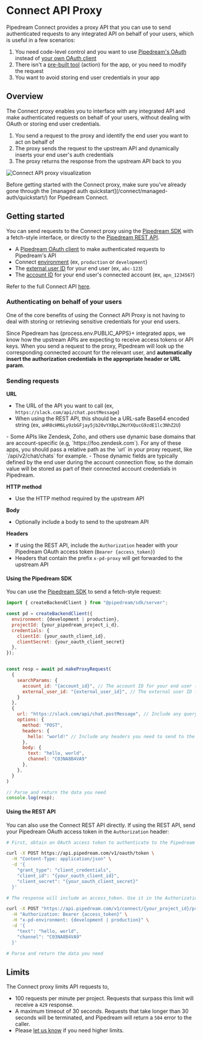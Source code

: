 
# Connect API Proxy

Pipedream Connect provides a proxy API that you can use to send authenticated requests to any integrated API on behalf of your users, which is useful in a few scenarios:

1. You need code-level control and you want to use [Pipedream's OAuth](/connect/managed-auth/oauth-clients/#using-pipedream-oauth) instead of [your own OAuth client](/connect/managed-auth/oauth-clients/#using-a-custom-oauth-client)
2. There isn't a [pre-built tool](/connect/components/) (action) for the app, or you need to modify the request
3. You want to avoid storing end user credentials in your app

## Overview

The Connect proxy enables you to interface with any integrated API and make authenticated requests on behalf of your users, without dealing with OAuth or storing end user credentials.

1. You send a request to the proxy and identify the end user you want to act on behalf of
2. The proxy sends the request to the upstream API and dynamically inserts your end user's auth credentials
3. The proxy returns the response from the upstream API back to you

![Connect API proxy visualization](https://res.cloudinary.com/pipedreamin/image/upload/v1741638299/connect-proxy-visual_nnccdk.png)

<Callout type="info">
Before getting started with the Connect proxy, make sure you've already gone through the [managed auth quickstart](/connect/managed-auth/quickstart/) for Pipedream Connect.
</Callout>

## Getting started

You can send requests to the Connect proxy using the [Pipedream SDK](#using-the-pipedream-sdk) with a fetch-style interface, or directly to the [Pipedream REST API](#using-the-rest-api).

- A [Pipedream OAuth client](/rest-api/auth/#oauth) to make authenticated requests to Pipedream's API
- Connect [environment](/connect/managed-auth/environments/) (ex, `production` or `development`)
- The [external user ID](/connect/api/#external-users) for your end user (ex, `abc-123`)
- The [account ID](/connect/api/#accounts) for your end user's connected account (ex, `apn_1234567`)

Refer to the full Connect API [here](/connect/api/).

### Authenticating on behalf of your users

One of the core benefits of using the Connect API Proxy is not having to deal with storing or retrieving sensitive credentials for your end users. 

Since Pipedream has {process.env.PUBLIC_APPS}+ integrated apps, we know how the upstream APIs are expecting to receive access tokens or API keys. When you send a request to the proxy, Pipedream will look up the corresponding connected account for the relevant user, and **automatically insert the authorization credentials in the appropriate header or URL param**.

### Sending requests

**URL**

- The URL of the API you want to call (ex, `https://slack.com/api/chat.postMessage`)
- When using the REST API, this should be a URL-safe Base64 encoded string (ex, `aHR0cHM6Ly9zbGFjay5jb20vYXBpL2NoYXQucG9zdE1lc3NhZ2U`)

<Callout type="info">
- Some APIs like Zendesk, Zoho, and others use dynamic base domains that are account-specific (e.g, `https://foo.zendesk.com`). For any of these apps, you should pass a relative path as the `url` in your proxy request, like `/api/v2/chat/chats` for example.
- Those dynamic fields are typically defined by the end user during the account connection flow, so the domain value will be stored as part of their connected account credentials in Pipedream.
</Callout>

**HTTP method**

- Use the HTTP method required by the upstream API

**Body**

- Optionally include a body to send to the upstream API

**Headers**

- If using the REST API, include the `Authorization` header with your Pipedream OAuth access token (`Bearer {access_token}`)
- Headers that contain the prefix `x-pd-proxy` will get forwarded to the upstream API

#### Using the Pipedream SDK

You can use the [Pipedream SDK](https://www.npmjs.com/package/@pipedream/sdk) to send a fetch-style request:

```javascript
import { createBackendClient } from "@pipedream/sdk/server";

const pd = createBackendClient({
  environment: {development | production},
  projectId: {your_pipedream_project_i_d},
  credentials: {
    clientId: {your_oauth_client_id},
    clientSecret: {your_oauth_client_secret}
  },
});


const resp = await pd.makeProxyRequest(
  {
    searchParams: {
      account_id: "{account_id}", // The account ID for your end user (ex, apn_1234567)
      external_user_id: "{external_user_id}", // The external user ID for your end user
    }
  },
  {
    url: "https://slack.com/api/chat.postMessage", // Include any query params you need; no need to Base64 encode the URL if using the SDK
    options: {
      method: "POST",
      headers: {
        hello: "world!" // Include any headers you need to send to the upstream API
      },
      body: {
        text: "hello, world",
        channel: "C03NA8B4VA9"
      },
    },
  }
)

// Parse and return the data you need
console.log(resp);
```

#### Using the REST API

You can also use the Connect REST API directly. If using the REST API, send your Pipedream OAuth access token in the `Authorization` header:

```bash
# First, obtain an OAuth access token to authenticate to the Pipedream API

curl -X POST https://api.pipedream.com/v1/oauth/token \
  -H "Content-Type: application/json" \
  -d '{
    "grant_type": "client_credentials",
    "client_id": "{your_oauth_client_id}",
    "client_secret": "{your_oauth_client_secret}"
  }'

# The response will include an access_token. Use it in the Authorization header below.

curl -X POST "https://api.pipedream.com/v1/connect/{your_project_id}/proxy/{url_safe_base64_encoded_url}?external_user_id={external_user_id}&account_id={apn_xxxxxxx}" \
  -H "Authorization: Bearer {access_token}" \
  -H "x-pd-environment: {development | production}" \
  -d '{
    "text": "hello, world",
    "channel": "C03NA8B4VA9"
  }'

# Parse and return the data you need
```

## Limits

The Connect proxy limits API requests to,
- 100 requests per minute per project. Requests that surpass this limit will receive a `429` response.
- A maximum timeout of 30 seconds. Requests that take longer than 30 seconds will be terminated, and Pipedream will return a `504` error to the caller.
- Please [let us know](https://pipedream.com/support) if you need higher limits.
